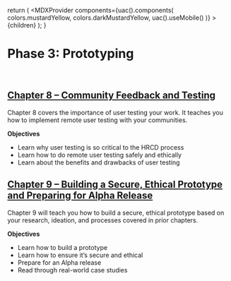 
  return (
    <MDXProvider
      components={uac().components(
        colors.mustardYellow,
        colors.darkMustardYellow,
        uac().useMobile()
      )}
    >
      {children}
    </MDXProvider>
  );
}

[comment]: # "↓↓↓ Editable ↓↓↓"

# Phase 3: Prototyping

<br />

## [Chapter 8 – Community Feedback and Testing](/prototyping/8)

Chapter 8 covers the importance of user testing your work. It teaches you how to implement remote user testing with your communities.

**Objectives**

* Learn why user testing is so critical to the HRCD process
* Learn how to do remote user testing safely and ethically
* Learn about the benefits and drawbacks of user testing


## [Chapter 9 – Building a Secure, Ethical Prototype and Preparing for Alpha Release](/prototyping/9)

Chapter 9 will teach you how to build a secure, ethical prototype based on your research, ideation, and  processes covered in prior chapters.

**Objectives**

* Learn how to build a prototype
* Learn how to ensure it’s secure and ethical
* Prepare for an Alpha release
* Read through real-world case studies

